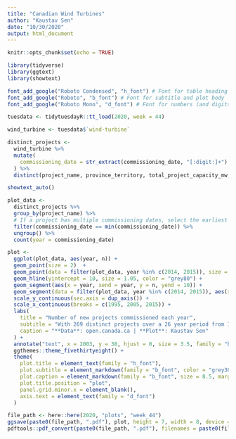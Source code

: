 ```yaml
---
title: "Canadian Wind Turbines"
author: "Kaustav Sen"
date: "10/30/2020"
output: html_document
---
```


```r
knitr::opts_chunk$set(echo = TRUE)
```

```r
library(tidyverse)
library(ggtext)
library(showtext)
```

```r
font_add_google("Roboto Condensed", "h_font") # Font for table heading
font_add_google("Roboto", "b_font") # Font for subtitle and plot body
font_add_google("Roboto Mono", "d_font") # Font for numbers (and digits) in the plot
```


```r
tuesdata <- tidytuesdayR::tt_load(2020, week = 44)

wind_turbine <- tuesdata$`wind-turbine`
```

```r
distinct_projects <- 
  wind_turbine %>% 
  mutate(
    commissioning_date = str_extract(commissioning_date, "[:digit:]+") %>% as.double()
  ) %>% 
  distinct(project_name, province_territory, total_project_capacity_mw, commissioning_date) 
```

```r
showtext_auto()

plot_data <- 
  distinct_projects %>% 
  group_by(project_name) %>% 
  # If a project has multiple commissioning dates, select the earliest one
  filter(commissioning_date == min(commissioning_date)) %>% 
  ungroup() %>% 
  count(year = commissioning_date)

plot <- 
  ggplot(plot_data, aes(year, n)) +
  geom_point(size = 2)  +
  geom_point(data = filter(plot_data, year %in% c(2014, 2015)), size = 2.5, color = "#E69F00")  +
  geom_hline(yintercept = 10, size = 1.05, color = "grey80") +
  geom_segment(aes(x = year, xend = year, y = n, yend = 10)) +
  geom_segment(data = filter(plot_data, year %in% c(2014, 2015)), aes(x = year, xend = year, y = n, yend = 10), color = "#E69F00") +
  scale_y_continuous(sec.axis = dup_axis()) +
  scale_x_continuous(breaks = c(1995, 2005, 2015)) +
  labs(
    title = "Number of new projects commissioned each year",
    subtitle = "With 269 distinct projects over a 26 year period from 1993 to 2019, we would expect<br />on **average 10 projects per year**",
    caption = "**Data**: open.canada.ca | **Plot**: Kaustav Sen"
  ) +
  annotate("text", x = 2003, y = 38, hjust = 0, size = 3.5, family = "b_font", color = "grey40", label = "There was a sudden spike in the number of\nprojects commissioned in years 2014 and 2015") +
  ggthemes::theme_fivethirtyeight() +
  theme(
    plot.title = element_text(family = "h_font"),
    plot.subtitle = element_markdown(family = "b_font", color = "grey30", margin = margin(b = 20)),
    plot.caption = element_markdown(family = "b_font", size = 8.5, margin = margin(t = 15)),
    plot.title.position = "plot",
    panel.grid.minor.x = element_blank(),
    axis.text = element_text(family = "d_font")
  )
```

```r
file_path <- here::here(2020, "plots", "week_44")
ggsave(paste0(file_path, ".pdf"), plot, height = 7, width = 8, device = cairo_pdf)
pdftools::pdf_convert(paste0(file_path, ".pdf"), filenames = paste0(file_path, ".png"), dpi = 300)
```